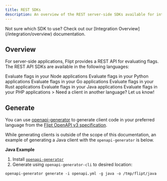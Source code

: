 ```yaml
---
title: REST SDKs
description: An overview of the REST server-side SDKs available for integrating with Flipt.
---
```


<Info>
  Not sure which SDK to use? Check out our [Integration
  Overview](/integration/overview) documentation.
</Info>

## Overview

For server-side applications, Flipt provides a REST API for evaluating flags. The REST API SDKs are available in the following languages:

<CardGroup cols={2}>
  <Card
    title="Node/TypeScript"
    href="https://github.com/flipt-io/flipt-node"
    icon="node"
    color="#68a063"
  >
    Evaluate flags in your Node applications
  </Card>
  <Card
    href="https://github.com/flipt-io/flipt-python"
    title="Python"
    icon="python"
    color="#4c8abe"
  >
    Evaluate flags in your Python applications
  </Card>
  <Card
    href="https://github.com/flipt-io/flipt/tree/main/sdk/go"
    title="Go"
    icon="golang"
    color="#00add8"
  >
    Evaluate flags in your Go applications
  </Card>
  <Card
    href="https://github.com/flipt-io/flipt-rust"
    title="Rust"
    icon="rust"
    color="#cd412b"
  >
    Evaluate flags in your Rust applications
  </Card>
  <Card
    href="https://github.com/flipt-io/flipt-java"
    title="Java"
    icon="java"
    color="#e41f23"
  >
    Evaluate flags in your Java applications
  </Card>
  <Card
    href="https://github.com/flipt-io/flipt-php"
    title="PHP (Beta)"
    icon="php"
    color="#4c8abe"
  >
    Evaluate flags in your PHP applications
  </Card>
  <Card
    href="https://github.com/flipt-io/flipt/discussions/2208"
    title="Request a Client"
    icon="github"
    color="#000000"
  >
    > Need a client in another language? Let us know!
  </Card>
</CardGroup>

## Generate

You can use [openapi-generator](https://openapi-generator.tech/) to generate client code in your preferred language from the [Flipt OpenAPI v3 specification](https://github.com/flipt-io/flipt-openapi).

While generating clients is outside of the scope of this documentation, an example of generating a Java client with the `openapi-generator` is below.

**Java Example**

1. Install [`openapi-generator`](https://openapi-generator.tech/docs/installation)
2. Generate using `openapi-generator-cli` to desired location:

```
openapi-generator generate -i openapi.yml -g java -o /tmp/flipt/java
```
